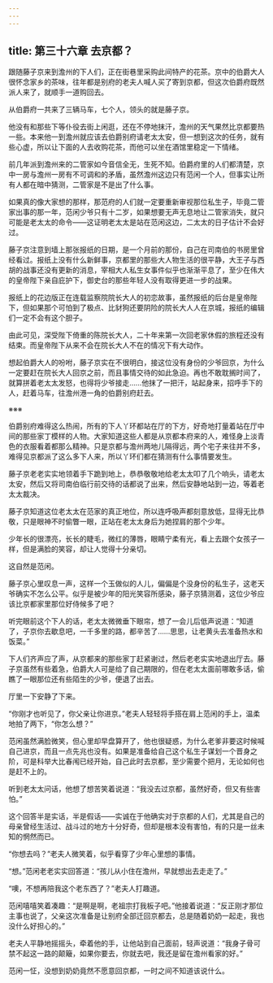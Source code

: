 ```yaml
---
---
---
```

title: 第三十六章 去京都？
---




跟随藤子京来到澹州的下人们，正在街巷里采购此间特产的花茶。京中的伯爵大人很怀念家乡的茶味，往年都是别府的老夫人喊人买了寄到京都，但这次伯爵府既然派人来了，就顺手一道购回去。

从伯爵府一共来了三辆马车，七个人，领头的就是藤子京。

他没有和那些下等仆役去街上闲逛，还在不停地抹汗，澹州的天气果然比京都要热一些。本来他一到澹州就应该去伯爵别府请老太太安，但一想到这次的任务，就有些心虚，所以让下面的人去收购花茶，而他可以坐在酒馆里稳定一下情绪。

前几年派到澹州来的二管家如今音信全无，生死不知。伯爵府里的人们都清楚，京中一房与澹州一房有不可调和的矛盾，虽然澹州这边只有范闲一个人，但事实让所有人都在暗中猜测，二管家是不是出了什么事。

如果真的像大家想的那样，那范府的人们就一定要重新审视那位私生子，毕竟二管家出事的那一年，范闲少爷只有十二岁，如果想要无声无息地让二管家消失，就只可能是老太太的命令——这证明老太太是站在范闲这边，二太太的日子估计不会好过。

藤子京注意到墙上那张报纸的日期，是一个月前的那份，自己在司南伯的书房里曾经看过。报纸上没有什么新鲜事，京都里的那些大人物生活的很平静，大王子与西胡的战事还没有更新的消息，宰相大人私生女事件似乎也渐渐平息了，至少在伟大的皇帝陛下亲自庇护下，御史台的那些年轻人没有取得更进一步的战果。

报纸上的花边版正在连载监察院院长大人的初恋故事，虽然报纸的后台是皇帝陛下，但如果那个可怕到了极点、比豺狗还要阴险的院长大人人在京城，报纸的编辑们一定不会有这个胆子。

由此可见，深受陛下倚重的陈院长大人，二十年来第一次回老家休假的旅程还没有结束。而皇帝陛下从来不会在院长大人不在的情况下有大动作。

想起伯爵大人的吩咐，藤子京实在不很明白，接这位没有身份的少爷回京，为什么一定要赶在院长大人回京之前，而且事情交待的如此急迫。再也不敢耽搁时间了，就算拼着老太太发怒，也得将少爷接走……他抹了一把汗，站起身来，招呼手下的人，赶着马车，往澹州港一角的伯爵别府赶去。

※※※

伯爵别府难得这么热闹，所有的下人丫环都站在厅的下方，好奇地打量着站在厅中间的那些家丁模样的人物。大家知道这些人都是从京都本府来的人，难怪身上淡青色的衣服看着都那么精神。只是京都与澹州两地儿隔得远，两个宅子来往并不多，难得见京都派了这么多下人来，所以丫环们都在猜测有什么事情要发生。

藤子京老老实实地领着手下跪到地上，恭恭敬敬地给老太太叩了几个响头，请老太太安，然后又将司南伯临行前交待的话都说了出来，然后安静地站到一边，等着老太太裁决。

藤子京知道这位老太太在范家的真正地位，所以连呼吸声都刻意放低，显得无比恭敬，只是眼神不时偷瞥一眼，正站在老太太身后为她捏肩的那个少年。

少年长的很漂亮，长长的睫毛，微红的薄唇，眼睛宁柔有光，看上去跟个女孩子一样，但是满脸的笑容，却让人觉得十分亲切。

这自然是范闲。

藤子京心里叹息一声，这样一个玉做似的人儿，偏偏是个没身份的私生子，这老天爷确实不怎么公平。似乎是被少年的阳光笑容所感染，藤子京猜测着，这位少爷应该比京都家里那位好侍候多了吧？

听完眼前这个下人的话，老太太微微垂下眼帘，想了一会儿后低声说道：“知道了，子京你去歇息吧，一千多里的路，都辛苦了……思思，让老黄头去准备热水和饭菜。”

下人们齐声应了声，从京都来的那些家丁赶紧谢过，然后老老实实地退出厅去。藤子京虽然有些着急，伯爵大人可是给了自己期限的，但在老太太面前哪敢多话，偷瞧了一眼那位还有些陌生的少爷，便退了出去。

厅里一下安静了下来。

“你刚才也听见了，你父亲让你进京。”老夫人轻轻将手搭在肩上范闲的手上，温柔地拍了两下，“你怎么想？”

范闲虽然满脸微笑，但心里却早盘算开了，他也很疑惑，为什么老爹非要这时候喊自己进京，而且一点先兆也没有。如果是准备给自己这个私生子谋划一个晋身之阶，可是科举大比春闱已经开始，自己此时去京都，至少需要个把月，无论如何也是赶不上的。

听到老太太问话，他想了想苦笑着说道：“我没去过京都，虽然好奇，但又有些害怕。”

这个回答半是实话，半是假话——实诚在于他确实对于京都的人们，尤其是自己的母亲曾经生活过、战斗过的地方十分好奇，但却是根本没有害怕，有的只是一丝未知的惘然而已。

“你想去吗？”老夫人微笑着，似乎看穿了少年心里想的事情。

“想。”范闲老老实实回答道：“孩儿从小住在澹州，早就想出去走走了。”

“噢，不想再陪我这个老东西了？”老夫人打趣道。

范闲嘻嘻笑着凑趣：“是啊是啊，老祖宗打我板子吧。”他接着说道：“反正刚才那位主事也说了，父亲这次准备是让别府全部迁回京都去，总是随着奶奶一起走，我也没什么好担心的。”

老夫人平静地摇摇头，牵着他的手，让他站到自己面前，轻声说道：“我身子骨可禁不起这一路的颠簸，如果你要去，你就去吧，我还是留在澹州看家的好。”

范闲一怔，没想到奶奶竟然不愿意回京都，一时之间不知道该说什么。